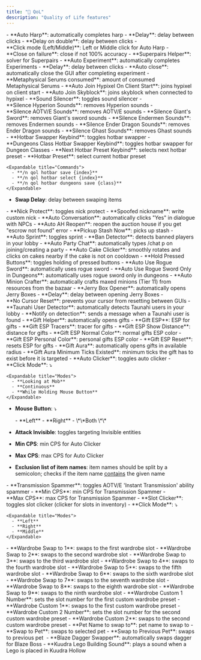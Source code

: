 ```yaml
---
title: "🌟 QoL"
description: "Quality of Life features"
---
```


<Accordion title="Auto Harp" icon="music">
  - **Auto Harp**: automatically completes harp
  - **Delay**: delay between clicks
  - **Delay on double**: delay between clicks
  - **Click mode (Left/Middle)**: Left or Middle click for Auto Harp
  - **Close on failure**: close if not 100% accuracy
</Accordion>

<Accordion title="Auto Experiment" icon="table-picnic">
  - **Superpairs Helper**: solver for Superpairs
  - **Auto Experiment**: automatically completes Experiments
  - **Delay**: delay between clicks
  - **Auto close**: automatically close the GUI after completing experiment
  - **Metaphysical Serums consumed**: amount of consumed Metaphysical Serums
</Accordion>

<Accordion title="Auto Join" icon="server">
  - **Auto Join Hypixel On Client Start**: joins hypixel on client start
  - **Auto Join Skyblock**: joins skyblock when connected to hypixel
</Accordion>

<Accordion title="Sound Silencer" icon="music-slash">
  - **Sound Silencer**: toggles sound silencer
  - **Silence Hyperion Sounds**: removes Hyperion sounds
  - **Silence AOTV/E Sounds**: removes AOTV/E sounds
  - **Silence Giant's Sword**: removes Giant's sword sounds
  - **Silence Endermen Sounds**: removes Endermen sounds
  - **Silence Ender Dragon Sounds**: removes Ender Dragon sounds
  - **Silence Ghast Sounds**: removes Ghast sounds
</Accordion>

<Accordion title="Hotbar Swapper" icon="sitemap">
  - **Hotbar Swapper Keybind**: toggles hotbar swapper
  - **Dungeons Class Hotbar Swapper Keybind**: toggles hotbar swapper for Dungeon Classes
  - **Next Hotbar Preset Keybind**: selects next hotbar preset
  - **Hotbar Preset**: select current hotbar preset

    <Expandable title="Commands">
      - **/n qol hotbar save {index}**
      - **/n qol hotbar select {index}**
      - **/n qol hotbar dungeons save {class}**
    </Expandable>
  - **Swap Delay**: delay between swaping items
</Accordion>

<Accordion title="Misc" icon="sparkles">
  - **Nick Protect**: toggles nick protect
  - **Spoofed nickname**: write custom nick
  - **Auto Conversation**: automatically clicks "Yes" in dialogue with NPCs
  - **Auto AH Reopen**: reopen the auction house if you get "escrow not found" error
  - **Pickup Stash Now**: picks up stash
  - **Auto Sprint**: toggles sprint
  - **Ban Detector**: detects banned players in your lobby
  - **Auto Party Chat**: automatically types /chat p on joining/creating a party
  - **Auto Cake Clicker**: smoothly rotates and clicks on cakes nearby if the cake is not on cooldown
  - **Hold Pressed Buttons**: toggles holding of pressed buttons
  - **Auto Use Rogue Sword**: automatically uses rogue sword
  - **Auto Use Rogue Sword Only in Dungeons**: automatically uses rogue sword only in dungeons
  - **Auto Minion Crafter**: automatically crafts maxed minions (Tier 11) from resources from the bazaar
  - **Jerry Box Opener**: automatically opens Jerry Boxes
  - **Delay**: delay between opening Jerry Boxes
</Accordion>

<Accordion title="Cursor Reset" icon="i-cursor">
  - **No Cursor Reset**: prevents your cursor from resetting between GUIs
</Accordion>

<Accordion title="Macroers Detection" icon="sparkles">
  - **Taunahi User Detector**: automatically detects Taunahi users in your lobby
  - **Notify on detection**: sends a message when a Taunahi user is found
</Accordion>

<Accordion title="Gift Helper" icon="gift">
  - **Gift Helper**: automatically opens gifts
  - **Gift ESP**: ESP for gifts
  - **Gift ESP Tracers**: tracer for gifts
  - **Gift ESP Show Distance**: distance for gifts
  - **Gift ESP Normal Color**: normal gifts ESP color
  - **Gift ESP Personal Color**: personal gifts ESP color
  - **Gift ESP Reset**: resets ESP for gifts
  - **Gift Aura**: automatically opens gifts in available radius
  - **Gift Aura Minimum Ticks Existed**: minimum ticks the gift has to exist before it is targeted
</Accordion>

<Accordion title="Auto Clicker" icon="sparkles">
  - **Auto Clicker**: toggles auto clicker
  - **Click Mode**: ⤵

    <Expandable title="Modes">
      - **Looking at Mob**
      - **Continuous**
      - **While Holding Mouse Button**
    </Expandable>
  - **Mouse Button**: ⤵

    <Expandable title="Modes">
      - **Left**
      - **Right**
      - \*\*Both \*\*
    </Expandable>
  - **Attack Invisible**: toggles targeting Invisible entities
  - **Min CPS**: min CPS for Auto Clicker
  - **Max CPS**: max CPS for Auto Clicker
  - **Exclusion list of item names**: item names should be split by a semicolon; checks if the item name <u>contains</u> the given name
</Accordion>

<Accordion title="Transmission Spammer" icon="sparkles">
  - **Transmission Spammer**: toggles AOTV/E 'Instant Transmission' ability spammer
  - **Min CPS**: min CPS for Transmission Spammer
  - **Max CPS**: max CPS for Transmission Spammer
</Accordion>

<Accordion title="Slot Clicker" icon="sparkles">
  - **Slot Clicker**: toggles slot clicker (clicker for slots in inventory)
  - **Click Mode**: ⤵

    <Expandable title="Modes">
      - **Left**
      - **Right**
      - **Middle**
    </Expandable>
</Accordion>

<Accordion title="Wardrobe Swapper" icon="sparkles">
  - **Wardrobe Swap to 1**: swaps to the first wardrobe slot
  - **Wardrobe Swap to 2**: swaps to the second wardrobe slot
  - **Wardrobe Swap to 3**: swaps to the third wardrobe slot
  - **Wardrobe Swap to 4**: swaps to the fourth wardrobe slot
  - **Wardrobe Swap to 5**: swaps to the fifth wardrobe slot
  - **Wardrobe Swap to 6**: swaps to the sixth wardrobe slot
  - **Wardrobe Swap to 7**: swaps to the seventh wardrobe slot
  - **Wardrobe Swap to 8**: swaps to the eighth wardrobe slot
  - **Wardrobe Swap to 9**: swaps to the ninth wardrobe slot
  - **Wardrobe Custom 1 Number**: sets the slot number for the first custom wardrobe preset
  - **Wardrobe Custom 1**: swaps to the first custom wardrobe preset
  - **Wardrobe Custom 2 Number**: sets the slot number for the second custom wardrobe preset
  - **Wardrobe Custom 2**: swaps to the second custom wardrobe preset
</Accordion>

<Accordion title="Pet Swapper" icon="cat">
  - **Pet Name to swap to**: pet name to swap to
  - **Swap to Pet**: swaps to selected pet
  - **Swap to Previous Pet**: swaps to previous pet 
</Accordion>

<Accordion title="Combat" icon="swords">
  - **Blaze Dagger Swapper**: automatically swaps dagger for Blaze Boss
</Accordion>

<Accordion title="Kuudra Utils" icon="cube">
  - **Kuudra Lego Building Sound**: plays a sound when a Lego is placed in Kuudra Hollow
</Accordion>